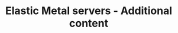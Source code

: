 ---
title: Elastic Metal servers - Additional content
description: Elastic Metal additional content
---